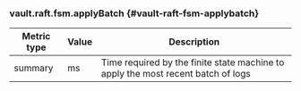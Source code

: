 ### vault.raft.fsm.applyBatch {#vault-raft-fsm-applybatch}

Metric type | Value | Description
----------- | ----- | -----------
summary     | ms    | Time required by the finite state machine to apply the most recent batch of logs
